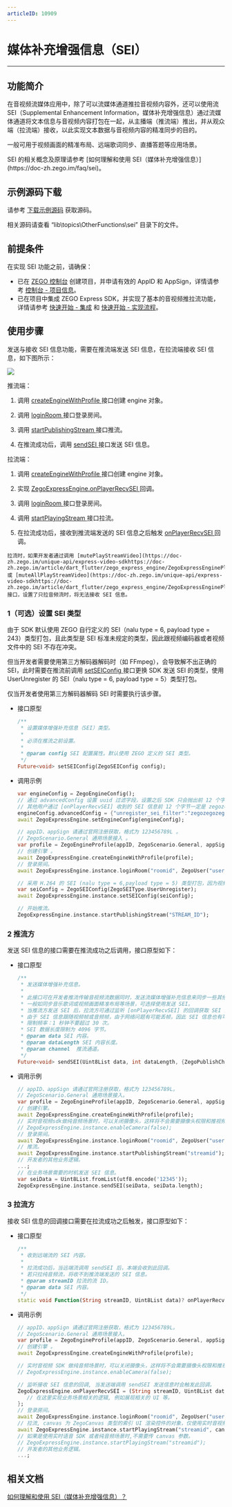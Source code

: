 ```yaml
---
articleID: 10909
---
```

# 媒体补充增强信息（SEI）

- - -

## 功能简介

在音视频流媒体应用中，除了可以流媒体通道推拉音视频内容外，还可以使用流 SEI（Supplemental Enhancement Information，媒体补充增强信息）通过流媒体通道将文本信息与音视频内容打包在一起，从主播端（推流端）推出，并从观众端（拉流端）接收，以此实现文本数据与音视频内容的精准同步的目的。

一般可用于视频画面的精准布局、远端歌词同步、直播答题等应用场景。

<Note title="说明">
SEI 的相关概念及原理请参考 [如何理解和使用 SEI（媒体补充增强信息）](https://doc-zh.zego.im/faq/sei)。
</Note>



## 示例源码下载

请参考 [下载示例源码](!DownloadDemo/DownloadDemo) 获取源码。

相关源码请查看 “lib\topics\OtherFunctions\sei” 目录下的文件。

## 前提条件

在实现 SEI 功能之前，请确保：

- 已在 [ZEGO 控制台](https://console.zego.im) 创建项目，并申请有效的 AppID 和 AppSign，详情请参考 [控制台 - 项目信息](/console/project-info)。
- 已在项目中集成 ZEGO Express SDK，并实现了基本的音视频推拉流功能，详情请参考 [快速开始 - 集成](!Integration/SDK_Integration) 和 [快速开始 - 实现流程](!Integration/Solution_Implementation)。



## 使用步骤

发送与接收 SEI 信息功能，需要在推流端发送 SEI 信息，在拉流端接收 SEI 信息，如下图所示：

<Frame width="512" height="auto" caption=""><img src="https://storage.zego.im/sdk-doc/Pics/Common/ZegoExpressEngine/send_and_recv_sei_flutter_new.png" /></Frame>

推流端：

1. 调用 [createEngineWithProfile ](https://doc-zh.zego.im/unique-api/express-video-sdkhttps://doc-zh.zego.im/article/dart_flutter/zego_express_engine/ZegoExpressEngine/createEngineWithProfile.html) 接口创建 engine 对象。

2. 调用 [loginRoom ](https://doc-zh.zego.im/unique-api/express-video-sdkhttps://doc-zh.zego.im/article/dart_flutter/zego_express_engine/ZegoExpressEngineRoom/loginRoom.html) 接口登录房间。

3. 调用 [startPublishingStream ](https://doc-zh.zego.im/unique-api/express-video-sdkhttps://doc-zh.zego.im/article/dart_flutter/zego_express_engine/ZegoExpressEnginePublisher/startPublishingStream.html) 接口推流。

4. 在推流成功后，调用 [sendSEI ](https://doc-zh.zego.im/unique-api/express-video-sdkhttps://doc-zh.zego.im/article/dart_flutter/zego_express_engine/ZegoExpressEnginePublisher/sendSEI.html) 接口发送 SEI 信息。

拉流端：

1. 调用 [createEngineWithProfile ](https://doc-zh.zego.im/unique-api/express-video-sdkhttps://doc-zh.zego.im/article/dart_flutter/zego_express_engine/ZegoExpressEngine/createEngineWithProfile.html) 接口创建 engine 对象。

2. 实现 [ZegoExpressEngine.onPlayerRecvSEI ](https://doc-zh.zego.im/unique-api/express-video-sdkhttps://doc-zh.zego.im/article/dart_flutter/zego_express_engine/ZegoExpressEngine/onPlayerRecvSEI.html) 回调。

3. 调用 [loginRoom ](https://doc-zh.zego.im/unique-api/express-video-sdkhttps://doc-zh.zego.im/article/dart_flutter/zego_express_engine/ZegoExpressEngineRoom/loginRoom.html) 接口登录房间。

4. 调用 [startPlayingStream ](https://doc-zh.zego.im/unique-api/express-video-sdkhttps://doc-zh.zego.im/article/dart_flutter/zego_express_engine/ZegoExpressEnginePlayer/startPlayingStream.html) 接口拉流。

5. 在拉流成功后，接收到推流端发送的 SEI 信息之后触发 [onPlayerRecvSEI ](https://doc-zh.zego.im/unique-api/express-video-sdkhttps://doc-zh.zego.im/article/dart_flutter/zego_express_engine/ZegoExpressEngine/onPlayerRecvSEI.html) 回调。

<Note title="说明">


    拉流时，如果开发者通过调用 [mutePlayStreamVideo](https://doc-zh.zego.im/unique-api/express-video-sdkhttps://doc-zh.zego.im/article/dart_flutter/zego_express_engine/ZegoExpressEnginePlayer/mutePlayStreamVideo.html) 或 [muteAllPlayStreamVideo](https://doc-zh.zego.im/unique-api/express-video-sdkhttps://doc-zh.zego.im/article/dart_flutter/zego_express_engine/ZegoExpressEnginePlayer/muteAllPlayStreamVideo.html) 接口，设置了只拉音频流时，将无法接收 SEI 信息。

</Note>



### 1（可选）设置 SEI 类型

<Accordion title="设置 SEI 类型" defaultOpen="false">
由于 SDK 默认使用 ZEGO 自行定义的 SEI（nalu type = 6, payload type = 243）类型打包，且此类型是 SEI 标准未规定的类型，因此跟视频编码器或者视频文件中的 SEI 不存在冲突。

但当开发者需要使用第三方解码器解码时（如 FFmpeg），会导致解不出正确的 SEI，此时需要在推流前调用 [setSEIConfig ](https://doc-zh.zego.im/unique-api/express-video-sdkhttps://doc-zh.zego.im/article/dart_flutter/zego_express_engine/ZegoExpressEnginePublisher/setSEIConfig.html) 接口更换 SDK 发送 SEI 的类型，使用 UserUnregister 的 SEI（nalu type = 6, payload type = 5）类型打包。

<Note title="说明">


仅当开发者使用第三方解码器解码 SEI 时需要执行该步骤。

</Note>



- 接口原型

    ```dart
    /**
     * 设置媒体增强补充信息（SEI）类型。
     *
     * 必须在推流之前设置。
     *
     * @param config SEI 配置属性。默认使用 ZEGO 定义的 SEI 类型。
     */
    Future<void> setSEIConfig(ZegoSEIConfig config);
    ```


- 调用示例

    ```dart
    var engineConfig = ZegoEngineConfig();
    // 通过 advancedConfig 设置 uuid 过滤字段，设置之后 SDK 只会抛出前 12 个字节为开发者所设置 uuid 的 SEI。
    // 其他用户通过 [onPlayerRecvSEI] 收到的 SEI 信息前 12 个字节一定是 zegozegozego，其他会被过滤。
    engineConfig.advancedConfig = {"unregister_sei_filter":"zegozegozego"};
    await ZegoExpressEngine.setEngineConfig(engineConfig);

    // appID、appSign 请通过官网注册获取，格式为 123456789L 。
    // ZegoScenario.General 通用场景接入 。
    var profile = ZegoEngineProfile(appID, ZegoScenario.General, appSign: appSign);
    // 创建引擎 。
    await ZegoExpressEngine.createEngineWithProfile(profile);
    // 登录房间。
    await ZegoExpressEngine.instance.loginRoom("roomid", ZegoUser("userid_1", "username_1"));

    // 采用 H.264 的 SEI (nalu type = 6,payload type = 5) 类型打包，因为视频编码器自身会产生 payload type 为 5 的 SEI，或者使用视频文件推流时，视频文件中也可能存在这样的 SEI，所以使用此类型时，用户需要把 uuid + content 当作 buffer 塞给 SEI 发送接口；此时为了区别视频编码器自身产生的 SEI， App 在发送此类型 SEI 时，可以填写业务特定的 uuid（uuid 长度为 16 字节），接收方使用 SDK 解析 payload type 为 5 的 SEI 时，会根据设置的过滤字符串过滤出 uuid 相符的 SEI 抛给业务，如果没有设置过滤字符串，SDK 会把所有收到的 SEI 都抛给开发者。
    var seiConfig = ZegoSEIConfig(ZegoSEIType.UserUnregister);
    await ZegoExpressEngine.instance.setSEIConfig(seiConfig);

    // 开始推流。
    ZegoExpressEngine.instance.startPublishingStream("STREAM_ID");
    ```
</Accordion>


### 2 推流方

发送 SEI 信息的接口需要在推流成功之后调用，接口原型如下：

- 接口原型

    ```dart
    /**
     * 发送媒体增强补充信息。
     *
     * 此接口可在开发者推流传输音视频流数据同时，发送流媒体增强补充信息来同步一些其他附加信息。
     * 一般如同步音乐歌词或视频画面精准布局等场景，可选择使用发送 SEI。
     * 当推流方发送 SEI 后，拉流方可通过监听 [onPlayerRecvSEI] 的回调获取 SEI 内容。
     * 由于 SEI 信息跟随视频帧或音频帧，由于网络问题有可能丢帧，因此 SEI 信息也有可能丢，为解决这种情况，应该在限制频率内多发几次。
     * 限制频率：1 秒钟不要超过 30 次。
     * SEI 数据长度限制为 4096 字节。
     * @param data SEI 内容。
     * @param dataLength SEI 内容长度。
     * @param channel  推流通道。
     */
    Future<void> sendSEI(Uint8List data, int dataLength, {ZegoPublishChannel? channel});
    ```

- 调用示例

    ```dart
    // appID、appSign 请通过官网注册获取，格式为 123456789L。
    // ZegoScenario.General 通用场景接入。
    var profile = ZegoEngineProfile(appID, ZegoScenario.General, appSign: appSign));
    // 创建引擎。
    await ZegoExpressEngine.createEngineWithProfile(profile);
    // 实时音视频sdk做纯音频场景时，可以关闭摄像头，这样将不会需要摄像头权限和推视频流。
    // ZegoExpressEngine.instance.enableCamera(false);
    // 登录房间。
    await ZegoExpressEngine.instance.loginRoom("roomid", ZegoUser("userid_1", "username_1"));
    // 推流。
    await ZegoExpressEngine.instance.startPublishingStream("streamid");
    // 开发者的其他业务逻辑。
    ...;
    // 在业务场景需要的时机发送 SEI 信息。
    var seiData = Uint8List.fromList(utf8.encode('12345'));
    ZegoExpressEngine.instance.sendSEI(seiData, seiData.length);
    ```

### 3 拉流方

接收 SEI 信息的回调接口需要在拉流成功之后触发，接口原型如下：

- 接口原型

    ```dart
    /**
     * 收到远端流的 SEI 内容。
     *
     * 拉流成功后，当远端流调用 sendSEI 后，本端会收到此回调。
     * 若只拉纯音频流，将收不到推流端发送的 SEI 信息。
     * @param streamID 拉流的流 ID。
     * @param data SEI 内容。
     */
    static void Function(String streamID, Uint8List data)? onPlayerRecvSEI;
    ```

- 调用示例

    ```dart
    // appID、appSign 请通过官网注册获取，格式为 123456789L。
    // ZegoScenario.General 通用场景接入。
    var profile = ZegoEngineProfile(appID, ZegoScenario.General, appSign: appSign));
    // 创建引擎 。
    await ZegoExpressEngine.createEngineWithProfile(profile);

    // 实时音视频 SDK 做纯音频场景时，可以关闭摄像头，这样将不会需要摄像头权限和推视频流。
    // ZegoExpressEngine.instance.enableCamera(false);

    // 监听接收 SEI 信息的回调, 当发送端调用 sendSEI 发送信息时会触发此回调。
    ZegoExpressEngine.onPlayerRecvSEI = (String streamID, Uint8List data) {
       // 在这里实现业务场景相关的逻辑, 例如展现相关的 UI 等。
    };
    // 登录房间。
    await ZegoExpressEngine.instance.loginRoom("roomid", ZegoUser("userid_2", "username_2"));
    // 拉流, canvas 为 ZegoCanvas 类型的索引 UI 渲染控件的对象，仅使用实时音视频 SDK 或者实时音视频场景时,需传 canvas 参数。
    await ZegoExpressEngine.instance.startPlayingStream("streamid", canvas: canvas);
    // 如果是使用实时语音 SDK 或者纯音频场景时,不需要传 canvas 参数。
    // ZegoExpressEngine.instance.startPlayingStream("streamid");
    // 开发者的其他业务逻辑。
    ...;
    ```

## 相关文档

[如何理解和使用 SEI（媒体补充增强信息）？](https://doc-zh.zego.im/faq/sei)
